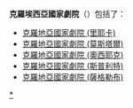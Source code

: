 {{disambig|L|Cat=八字以上建築物消歧義}}
'''克羅埃西亞國家劇院'''（{{lang-hr|Hrvatsko narodno kazalište}}）包括了：
* [[克羅地亞國家劇院_(里耶卡)|克羅地亞國家劇院 (里耶卡)]]
* [[克羅地亞國家劇院_(莫斯塔爾)|克羅地亞國家劇院 (莫斯塔爾)]]
* [[克羅地亞國家劇院_(奧西耶克)|克羅地亞國家劇院 (奧西耶克)]]
* [[克羅地亞國家劇院_(斯普利特)|克羅地亞國家劇院 (斯普利特)]]
* [[克羅地亞國家劇院_(薩格勒布)|克羅地亞國家劇院 (薩格勒布)]]

[[Category:克罗地亚剧院|*]]